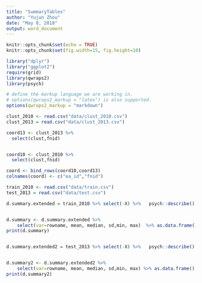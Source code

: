 ```yaml
---
title: "SummaryTables"
author: "Yujun Zhou"
date: "May 8, 2018"
output: word_document
---
```



```r
knitr::opts_chunk$set(echo = TRUE)
knitr::opts_chunk$set(fig.width=15, fig.height=10) 

```



```r

library("dplyr")
library("ggplot2")
require(grid)
library(qwraps2)
library(psych)

# define the markup language we are working in.
# options(qwraps2_markup = "latex") is also supported.
options(qwraps2_markup = "markdown")
``` 

```r
clust_2010 <- read.csv("data/clust_2010.csv")
clust_2013 = read.csv("data/clust_2013.csv")

coord13 <- clust_2013 %>% 
  select(clust,fnid)


coord10 <- clust_2010 %>% 
  select(clust,fnid)

coord <- bind_rows(coord10,coord13)
colnames(coord) <- c("ea_id","fnid")

```


```r

train_2010 <- read.csv("data/train.csv")
test_2013 = read.csv("data/test.csv")

d.summary.extended = train_2010 %>% select(-X) %>%   psych::describe() %>% tibble::rownames_to_column() %>% tibble::as_tibble() 


d.summary <- d.summary.extended %>%
    select(var=rowname, mean, median, sd,min, max)  %>% as.data.frame()
print(d.summary)


d.summary.extended2 = test_2013 %>% select(-X) %>%   psych::describe() %>% tibble::rownames_to_column() %>% tibble::as_tibble() 


d.summary2 <- d.summary.extended2 %>%
    select(var=rowname, mean, median, sd,min, max) %>% as.data.frame()
print(d.summary2)
```
